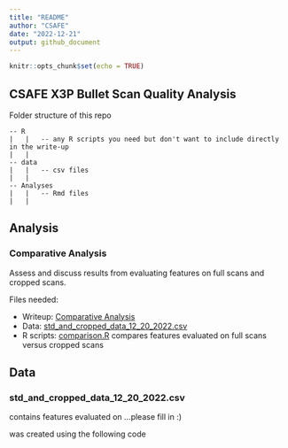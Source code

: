 ```yaml
---
title: "README"
author: "CSAFE"
date: "2022-12-21"
output: github_document
---
```


```r
knitr::opts_chunk$set(echo = TRUE)
```

## CSAFE X3P Bullet Scan Quality Analysis

Folder structure of this repo

    -- R
    |   |   -- any R scripts you need but don't want to include directly in the write-up
    |   |   
    -- data
    |   |   -- csv files 
    |   |   
    -- Analyses
    |   |   -- Rmd files 
    |   |   

## Analysis

### Comparative Analysis

Assess and discuss results from evaluating features on full scans and cropped scans.

Files needed:

-   Writeup: [Comparative Analysis](Analysis/Comparative-Analysis.html)
-   Data: [std_and_cropped_data_12_20_2022.csv](data/std_and_cropped_data_12_20_2022.csv)
-   R scripts: [comparison.R](R/comparison.R) compares features evaluated on full scans versus cropped scans

## Data

### std_and_cropped_data_12_20_2022.csv

contains features evaluated on ...please fill in :)

was created using the following code
